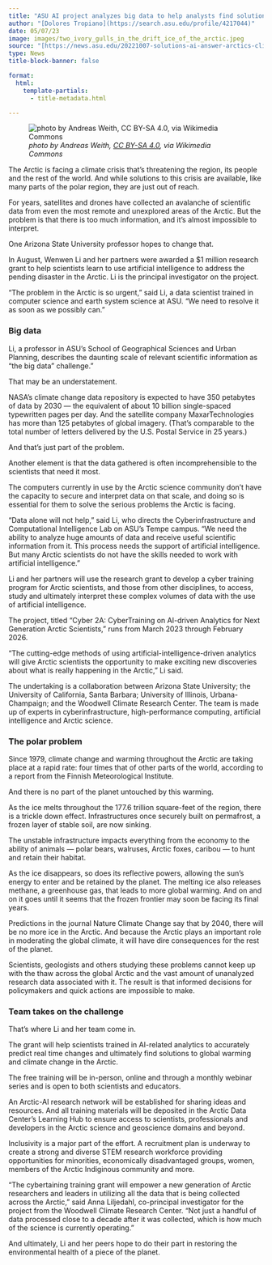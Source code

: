 ```yaml
---
title: "ASU AI project analyzes big data to help analysts find solutions to Arctic warming"
author: "[Dolores Tropiano](https://search.asu.edu/profile/4217044)"
date: 05/07/23
image: images/two_ivory_gulls_in_the_drift_ice_of_the_arctic.jpeg
source: "[https://news.asu.edu/20221007-solutions-ai-answer-arctics-climate-change-problems](https://news.asu.edu/20221007-solutions-ai-answer-arctics-climate-change-problems)"
type: News
title-block-banner: false

format: 
  html:
    template-partials: 
      - title-metadata.html

---
```


![*photo by Andreas Weith, [CC BY-SA 4.0](https://creativecommons.org/licenses/by-sa/4.0/), via Wikimedia Commons*](images/two_ivory_gulls_in_the_drift_ice_of_the_arctic.jpeg)

The Arctic is facing a climate crisis that’s threatening the region, its people and the rest of the world. And while solutions to this crisis are available, like many parts of the polar region, they are just out of reach.

For years, satellites and drones have collected an avalanche of scientific data from even the most remote and unexplored areas of the Arctic. But the problem is that there is too much information, and it’s almost impossible to interpret.

One Arizona State University professor hopes to change that.

In August, Wenwen Li and her partners were awarded a $1 million research grant to help scientists learn to use artificial intelligence to address the pending disaster in the Arctic. Li is the principal investigator on the project.

“The problem in the Arctic is so urgent,” said Li, a data scientist trained in computer science and earth system science at ASU. “We need to resolve it as soon as we possibly can.”

### Big data

Li, a professor in ASU’s School of Geographical Sciences and Urban Planning, describes the daunting scale of relevant scientific information as “the big data” challenge.”

That may be an understatement.

NASA’s climate change data repository is expected to have 350 petabytes of data by 2030 — the equivalent of about 10 billion single-spaced typewritten pages per day. And the satellite company MaxarTechnologies has more than 125 petabytes of global imagery. (That’s comparable to the total number of letters delivered by the U.S. Postal Service in 25 years.)

And that’s just part of the problem.

Another element is that the data gathered is often incomprehensible to the scientists that need it most.

The computers currently in use by the Arctic science community don’t have the capacity to secure and interpret data on that scale, and doing so is essential for them to solve the serious problems the Arctic is facing.

“Data alone will not help,” said Li, who directs the Cyberinfrastructure and Computational Intelligence Lab on ASU’s Tempe campus. “We need the ability to analyze huge amounts of data and receive useful scientific information from it. This process needs the support of artificial intelligence. But many Arctic scientists do not have the skills needed to work with artificial intelligence.”

Li and her partners will use the research grant to develop a cyber training program for Arctic scientists, and those from other disciplines, to access, study and ultimately interpret these complex volumes of data with the use of artificial intelligence.

The project, titled “Cyber 2A: CyberTraining on AI-driven Analytics for Next Generation Arctic Scientists,” runs from March 2023 through February 2026.

“The cutting-edge methods of using artificial-intelligence-driven analytics will give Arctic scientists the opportunity to make exciting new discoveries about what is really happening in the Arctic,” Li said.

The undertaking is a collaboration between Arizona State University; the University of California, Santa Barbara; University of Illinois, Urbana-Champaign; and the Woodwell Climate Research Center. The team is made up of experts in cyberinfrastructure, high-performance computing, artificial intelligence and Arctic science.

### The polar problem

Since 1979, climate change and warming throughout the Arctic are taking place at a rapid rate: four times that of other parts of the world, according to a report from the Finnish Meteorological Institute.

And there is no part of the planet untouched by this warming.

As the ice melts throughout the 177.6 trillion square-feet of the region, there is a trickle down effect. Infrastructures once securely built on permafrost, a frozen layer of stable soil, are now sinking.

The unstable infrastructure impacts everything from the economy to the ability of animals — polar bears, walruses, Arctic foxes, caribou — to hunt and retain their habitat.

As the ice disappears, so does its reflective powers, allowing the sun’s energy to enter and be retained by the planet. The melting ice also releases methane, a greenhouse gas, that leads to more global warming. And on and on it goes until it seems that the frozen frontier may soon be facing its final years.

Predictions in the journal Nature Climate Change say that by 2040, there will be no more ice in the Arctic. And because the Arctic plays an important role in moderating the global climate, it will have dire consequences for the rest of the planet.

Scientists, geologists and others studying these problems cannot keep up with the thaw across the global Arctic and the vast amount of unanalyzed research data associated with it. The result is that informed decisions for policymakers and quick actions are impossible to make.

### Team takes on the challenge

That’s where Li and her team come in.

The grant will help scientists trained in AI-related analytics to accurately predict real time changes and ultimately find solutions to global warming and climate change in the Arctic.

The free training will be in-person, online and through a monthly webinar series and is open to both scientists and educators.

An Arctic-AI research network will be established for sharing ideas and resources. And all training materials will be deposited in the Arctic Data Center’s Learning Hub to ensure access to scientists, professionals and developers in the Arctic science and geoscience domains and beyond.

Inclusivity is a major part of the effort. A recruitment plan is underway to create a strong and diverse STEM research workforce providing opportunities for minorities, economically disadvantaged groups, women, members of the Arctic Indiginous community and more.

“The cybertaining training grant will empower a new generation of Arctic researchers and leaders in utilizing all the data that is being collected across the Arctic,” said Anna Liljedahl, co-principal investigator for the project from the Woodwell Climate Research Center. “Not just a handful of data processed close to a decade after it was collected, which is how much of the science is currently operating.”

And ultimately, Li and her peers hope to do their part in restoring the environmental health of a piece of the planet.
